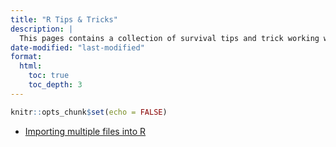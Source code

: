 ```yaml
---
title: "R Tips & Tricks"
description: |
  This pages contains a collection of survival tips and trick working with R.
date-modified: "last-modified"
format:
  html:
    toc: true
    toc_depth: 3
---
```


```r
knitr::opts_chunk$set(echo = FALSE)
```

- [Importing multiple files into R](tt/tt01-Importing_multiple_files.html)
